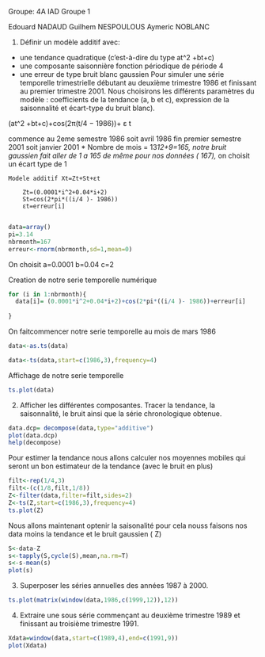 Groupe: 4A IAD Groupe 1

Edouard NADAUD 
Guilhem NESPOULOUS
Aymeric NOBLANC


1. Définir un modèle additif avec:
- une tendance quadratique (c’est-à-dire du type at^2 +bt+c)
- une composante saisonnière fonction périodique de période 4
- une erreur de type bruit blanc gaussien
Pour simuler une série temporelle trimestrielle débutant au deuxième trimestre 1986 et finissant au premier trimestre 2001.
Nous choisirons les différents paramètres du modèle : coefficients de la tendance (a, b et c), expression de la saisonnalité et écart-type du bruit blanc).

(at^2 +bt+c)+cos(2π(t/4 − 1986))+ ε t 

commence au 2eme semestre 1986 soit avril 1986 fin premier semestre 2001 soit janvier 2001
    * Nombre de mois = 13*12+9=165, notre bruit gaussien fait aller de 1 a 165 de même pour nos données ( 167),
    * on choisit un écart type de 1 
    
    Modele additif Xt=Zt+St+εt
      
        Zt=(0.0001*i^2+0.04*i+2)
        St=cos(2*pi*((i/4 )- 1986))
        εt=erreur[i]
        

        
    
```r
data=array()
pi=3.14
nbrmonth=167
erreur<-rnorm(nbrmonth,sd=1,mean=0)

```

On choisit 
a=0.0001
b=0.04
c=2


Creation de notre serie temporelle numérique

```r
for (i in 1:nbrmonth){
  data[i]= (0.0001*i^2+0.04*i+2)+cos(2*pi*((i/4 )- 1986))+erreur[i]
  
}
```
 On faitcommencer notre serie temporelle au mois de mars 1986
 
```r
data<-as.ts(data)

data<-ts(data,start=c(1986,3),frequency=4)
``` 

Affichage de notre serie temporelle

```r
ts.plot(data)
```

2. Afficher les différentes composantes. Tracer la tendance, la saisonnalité, le bruit ainsi que la série chronologique obtenue.

```r
data.dcp= decompose(data,type="additive") 
plot(data.dcp)
help(decompose)
```

Pour estimer la tendance nous allons calculer nos moyennes mobiles qui seront un bon estimateur de la tendance (avec le bruit en plus)


```r
filt<-rep(1/4,3)
filt<-(c(1/8,filt,1/8))
Z<-filter(data,filter=filt,sides=2)
Z<-ts(Z,start=c(1986,3),frequency=4)
ts.plot(Z)
```



Nous allons maintenant optenir la saisonalité pour cela nouss faisons nos data moins la tendance et le bruit gaussien ( Z)
```r
S<-data-Z
s<-tapply(S,cycle(S),mean,na.rm=T)
s<-s-mean(s)
plot(s)
```







3. Superposer les séries annuelles des années 1987 à 2000.

```r
ts.plot(matrix(window(data,1986,c(1999,12)),12))
```


4. Extraire une sous série commençant au deuxième trimestre 1989 et finissant au
troisième trimestre 1991.

```r
Xdata=window(data,start=c(1989,4),end=c(1991,9))
plot(Xdata)
```